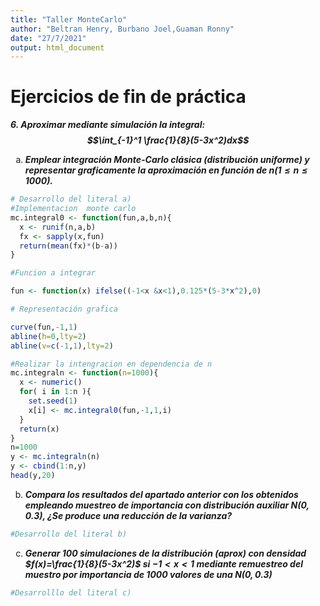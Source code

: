 ```yaml
---
title: "Taller MonteCarlo"
author: "Beltran Henry, Burbano Joel,Guaman Ronny"
date: "27/7/2021"
output: html_document
---
```


# Ejercicios de fin de práctica

***6. Aproximar mediante simulación la integral: $$\int_{-1}^1 \frac{1}{8}(5-3x^2)dx$$***

a) ***Emplear integración Monte-Carlo clásica (distribución uniforme) y representar graficamente la aproximación en función de $n(1\leq n\leq 1000)$.***

```r
# Desarrollo del literal a)
#Implementacion  monte carlo
mc.integral0 <- function(fun,a,b,n){
  x <- runif(n,a,b)
  fx <- sapply(x,fun)
  return(mean(fx)*(b-a))
}

#Funcion a integrar

fun <- function(x) ifelse((-1<x &x<1),0.125*(5-3*x^2),0)

# Representación grafica

curve(fun,-1,1)
abline(h=0,lty=2)
abline(v=c(-1,1),lty=2)

#Realizar la intengracion en dependencia de n
mc.integraln <- function(n=1000){
  x <- numeric()
  for( i in 1:n ){
    set.seed(1)
    x[i] <- mc.integral0(fun,-1,1,i)
  }
  return(x)
}
n=1000
y <- mc.integraln(n)
y <- cbind(1:n,y)
head(y,20)
```

b) ***Compara los resultados del apartado anterior con los obtenidos empleando muestreo de importancia con distribución auxiliar $N(0,0.3)$, ¿Se produce una reducción de la varianza?***

```r
#Desarrollo del literal b)


```

c) ***Generar 100 simulaciones de la distribución (aprox) con densidad $f(x)=\frac{1}{8}(5-3x^2)$ si $-1<x<1$ mediante remuestreo del muestro por importancia de 1000 valores de una $N(0,0.3)$***

```r
#Desarrolllo del literal c)

```

